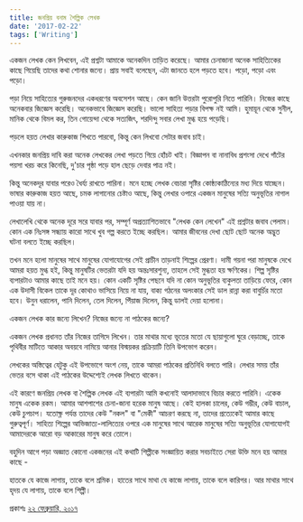 ```yaml
---
title: জনপ্রিয় বনাম শৈল্পিক লেখক
date: '2017-02-22'
tags: ['Writing']
---
```


একজন লেখক কেন লিখবেন, এই প্রশ্নটা আমাকে অনেকদিন তাড়িত করেছে। আমার চেনাজানা অনেক সাহিত্যিকের কাছে গিয়েছি তাদের কথা শোনার জন্যে। প্রায় সবাই বলেছেন, এটা জানতে হলে পড়তে হবে। পড়ো, পড়ো এবং পড়ো।

পড়া নিয়ে সাহিত্যের গুরুজনদের একধরণের অবসেশন আছে। কেন জানি উত্তরটা পুরোপুরি নিতে পারিনি। নিজের কাছে অনেকবার জিজ্ঞেস করেছি। অনেকভাবে জিজ্ঞেস করেছি। ভালো সাহিত্য পড়ার বিপক্ষ নই আমি। হুমায়ূন থেকে সুনীল, মানিক থেকে বিমল কর, তিন গোয়েন্দা থেকে সত্যজিৎ, শরদিন্দু সবার লেখা মুগ্ধ হয়ে পড়েছি।

পড়লে হয়ত লেখার কারুকাজ শিখতে পারবো, কিন্তু কেন লিখবো সেটার জবাব চাই।

এখনকার জনপ্রিয় দাবি করা অনেক লেখকের লেখা পড়তে গিয়ে হোঁচট খাই। বিজ্ঞাপন বা নানাবিধ প্রশংসা দেখে গাঁটের পয়সা খরচ করে কিনেছি, দু'চার পৃষ্ঠা পড়ে হাল ছেড়ে দেবার পাত্র নই।

কিন্তু অনেকদূর যাবার পরেও ধৈর্য্য রাখতে পারিনা। মনে হচ্ছে লেখক বেচারা সৃষ্টির কোষ্ঠ্যকাঠিন্যের মধ্য দিয়ে যাচ্ছেন। ভাষার কারুকাজ হয়ত আছে, চমক লাগানোর চেষ্টাও আছে, কিন্তু লেখার ওপারে একজন মানুষের সত্যি অনুভূতির নাগাল পাওয়া যায় না।

লেখালেখি থেকে অনেক দূরে সরে যাবার পর, সম্পূর্ণ অপ্রত্যাশিতভাবে "লেখক কেন লেখেন" এই প্রশ্নটার জবাব পেলাম। কোন এক নিঃসঙ্গ সন্ধ্যায় কারো সাথে খুব গল্প করতে ইচ্ছে করছিল। আমার জীবনের দেখা ছোট ছোট অনেক অদ্ভুত ঘটনা বলতে ইচ্ছে করছিল।

তখন মনে হলো মানুষের সাথে মানুষের যোগাযোগের সেই প্রাচীন তাড়নাই শিল্পের প্রেরণা। দামী গয়না পরা মানুষকে দেখে আমরা হয়ত মুগ্ধ হই, কিন্তু মানুষটির ভেতরটা যদি হয় অন্তঃসারশুন্য, তাহলে সেই মুগ্ধতা হয় ক্ষণিকের। শিল্প সৃষ্টির ব্যপারটাও আমার কাছে তাই মনে হয়। কোন একটি সৃষ্টির পেছনে যদি না কোন অনুভূতির ব্যকুলতা তাড়িয়ে ফেরে, কোন এক উদাসী বিকেল তাকে দূর কোথাও ভাসিয়ে নিয়ে না যায়, বাক্য গঠনের অলংকার সেই ডাল রান্না করা বাবুর্চির মতো হবে। উনুন ধরালেন, পানি দিলেন, তেল দিলেন, পিঁয়াজ দিলেন, কিন্তু ডালই দেয়া হলোনা।

একজন লেখক কার জন্যে লিখেন? নিজের জন্যে না পাঠকের জন্যে?

একজন লেখক প্রধানত তাঁর নিজের তাগিদে লিখেন। তার মাথার মধ্যে ভূতের মতো যে ছায়াগুলো ঘুরে বেড়াচ্ছে, তাকে পৃথিবীর মাটিতে আকার অবয়বে নামিয়ে আনার বিস্ময়কর প্রক্রিয়াটি তিনি উপভোগ করেন।

লেখকের অস্তিত্বের যেটুকু এই উপভোগে অংশ নেয়, তাকে আমরা পাঠকের প্রতিনিধি বলতে পারি। লেখার সময় তাঁর ভেতর বসে থাকা এই পাঠকের উদ্দেশ্যেই লেখক লিখতে থাকেন।

এই কারণে জনপ্রিয় লেখক বা শৈল্পিক লেখক এই ব্যপারটা আমি কখনোই আলাদাভাবে বিচার করতে পারিনি। একেক মানুষ একেক রকম। আমার আশপাশের চেনা-জানা হরেক মানুষ আছে। কেই হালকা চালের, কেউ গম্ভীর, কেউ বাচাল, কেউ চুপচাপ। যতোক্ষ্ণ পর্যন্ত তাদের কেউ "নকল" বা "মেকী" আচরণ করছে না, তাদের প্রত্যেকেই আমার কাছে গুরুত্বপূর্ণ। সাহিত্য শিল্পের আভিজাত্য-লালিত্যের ওপরে এক মানুষের সাথে আরেক মানুষের সত্যি অনুভূতির যোগাযোগই আমাদেরকে আরো বড় আকারের মানুষ করে তোলে।

বহুদিন আগে পড়া অজ্ঞাত কোনো একজনের এই কথাটি শিল্পীকে সংজ্ঞায়িত করার সবচাইতে সেরা উক্তি মনে হয় আমার কাছে -

হাতকে যে কাজে লাগায়, তাকে বলে শ্রমিক। হাতের সাথে মাথা যে কাজে লাগায়, তাকে বলে কারিগর। আর মাথার সাথে হৃদয় যে লাগায়, তাকে বলে শিল্পী।

প্রকাশঃ [২২ ফেব্রুয়ারি, ২০১৭](https://www.facebook.com/ashraful.alam/posts/10154140303905583)
